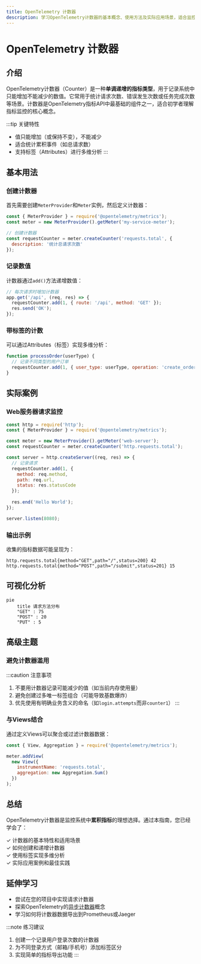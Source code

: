 ```yaml
---
title: OpenTelemetry 计数器
description: 学习OpenTelemetry计数器的基本概念、使用方法及实际应用场景，适合监控系统中的累积指标测量。
---
```


# OpenTelemetry 计数器

## 介绍

OpenTelemetry计数器（Counter）是一种**单调递增的指标类型**，用于记录系统中只能增加不能减少的数值。它常用于统计请求次数、错误发生次数或任务完成次数等场景。计数器是OpenTelemetry指标API中最基础的组件之一，适合初学者理解指标监控的核心概念。

:::tip 关键特性
- 值只能增加（或保持不变），不能减少
- 适合统计累积事件（如总请求数）
- 支持标签（Attributes）进行多维分析
:::

## 基本用法

### 创建计数器

首先需要创建`MeterProvider`和`Meter`实例，然后定义计数器：

```javascript
const { MeterProvider } = require('@opentelemetry/metrics');
const meter = new MeterProvider().getMeter('my-service-meter');

// 创建计数器
const requestCounter = meter.createCounter('requests.total', {
  description: '统计总请求次数'
});
```

### 记录数值

计数器通过`add()`方法递增数值：

```javascript
// 每次请求时增加计数器
app.get('/api', (req, res) => {
  requestCounter.add(1, { route: '/api', method: 'GET' });
  res.send('OK');
});
```

### 带标签的计数

可以通过Attributes（标签）实现多维分析：

```javascript
function processOrder(userType) {
  // 记录不同类型的用户订单
  requestCounter.add(1, { user_type: userType, operation: 'create_order' });
}
```

## 实际案例

### Web服务器请求监控

```javascript
const http = require('http');
const { MeterProvider } = require('@opentelemetry/metrics');

const meter = new MeterProvider().getMeter('web-server');
const requestCounter = meter.createCounter('http.requests.total');

const server = http.createServer((req, res) => {
  // 记录请求
  requestCounter.add(1, {
    method: req.method,
    path: req.url,
    status: res.statusCode
  });
  
  res.end('Hello World');
});

server.listen(8080);
```

### 输出示例

收集的指标数据可能呈现为：

```plaintext
http.requests.total{method="GET",path="/",status=200} 42
http.requests.total{method="POST",path="/submit",status=201} 15
```

## 可视化分析

```mermaid
pie
    title 请求方法分布
    "GET" : 75
    "POST" : 20
    "PUT" : 5
```

## 高级主题

### 避免计数器滥用

:::caution 注意事项
1. 不要用计数器记录可能减少的值（如当前内存使用量）
2. 避免创建过多唯一标签组合（可能导致基数爆炸）
3. 优先使用有明确业务含义的命名（如`login.attempts`而非`counter1`）
:::

### 与Views结合

通过定义Views可以聚合或过滤计数器数据：

```javascript
const { View, Aggregation } = require('@opentelemetry/metrics');

meter.addView(
  new View({
    instrumentName: 'requests.total',
    aggregation: new Aggregation.Sum()
  })
);
```

## 总结

OpenTelemetry计数器是监控系统中**累积指标**的理想选择。通过本指南，您已经学会了：

✓ 计数器的基本特性和适用场景<br />
✓ 如何创建和递增计数器<br />
✓ 使用标签实现多维分析<br />
✓ 实际应用案例和最佳实践

## 延伸学习

- 尝试在您的项目中实现请求计数器
- 探索OpenTelemetry的[异步计数器](https://opentelemetry.io/docs/concepts/instrumentation/)概念
- 学习如何将计数器数据导出到Prometheus或Jaeger

:::note 练习建议
1. 创建一个记录用户登录次数的计数器
2. 为不同登录方式（邮箱/手机号）添加标签区分
3. 实现简单的指标导出功能
:::